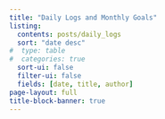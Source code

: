 ```yaml
---
title: "Daily Logs and Monthly Goals"
listing:
  contents: posts/daily_logs
  sort: "date desc"
#  type: table
#  categories: true
  sort-ui: false
  filter-ui: false
  fields: [date, title, author]
page-layout: full
title-block-banner: true
---
```

